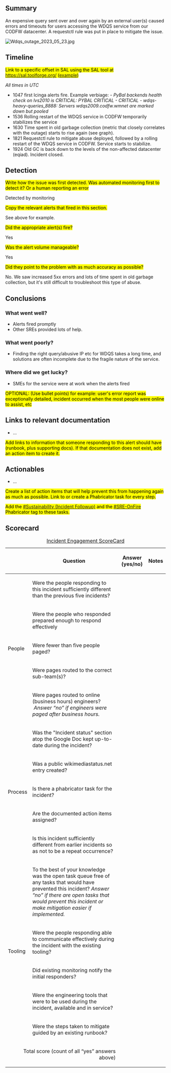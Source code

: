 {{irdoc|status=draft}}

== Summary ==
{{Incident scorecard
| task = T337327
| paged-num = 
| responders-num = 5
| coordinators = Brian King
| start = 2023-05-23 10:48:00
| end = 2023-05-23 19:24:00
| metrics = WDQS SLO
| impact = A subset of users accessing the WDQS service from our CODFW datacenter received errors and timeouts.
}}

An expensive query sent over and over again by an external user(s) caused errors and timeouts for users accessing the WDQS service from our CODFW datacenter. A requestctl rule was put in place to mitigate the issue.

[[File:Wdqs outage 2023 05 23.jpg|thumb]]
{{TOC|align=right}}

==Timeline==


<mark>Link to a specific offset in SAL using the SAL tool at https://sal.toolforge.org/ ([https://sal.toolforge.org/production?q=synchronized&d=2012-01-01 example])</mark>

''All times in UTC''

*1047 first Icinga alerts fire. Example verbiage: - ''PyBal backends health check on lvs2010 is CRITICAL: PYBAL CRITICAL - CRITICAL - wdqs-heavy-queries_8888: Servers wdqs2009.codfw.wmnet are marked down but pooled''
*1536 Rolling restart of the WDQS service in CODFW temporarily stabilizes the service
*1630 Time spent in old garbage collection (metric that closely correlates with the outage) starts to rise again (see graph).
*1821 Requestctl rule to mitigate abuse deployed, followed by a rolling restart of the WDQS service in CODFW.  Service starts to stabilize.
*1924 Old GC is back down to the levels of the non-affected datacenter (eqiad). Incident closed.

==Detection==
<mark>Write how the issue was first detected.  Was automated monitoring first to detect it? Or a human reporting an error</mark>

Detected by monitoring

<mark>Copy the relevant alerts that fired in this section.</mark>

See above for example.

<mark>Did the appropriate alert(s) fire?</mark> 

Yes

<mark>Was the alert volume manageable?</mark> 

Yes

<mark>Did they point to the problem with as much accuracy as possible?</mark>

No. We saw increased 5xx errors and lots of time spent in old garbage collection, but it's still difficult to troubleshoot this type of abuse. 

==Conclusions ==

===What went well?===

* Alerts fired promptly 
* Other SREs provided lots of help.

===What went poorly?===

* Finding the right query/abusive IP etc for WDQS takes a long time, and solutions are often incomplete due to the fragile nature of the service.

===Where did we get lucky?===

* SMEs for the service were at work when the alerts fired

<mark>OPTIONAL: (Use bullet points) for example: user's error report was exceptionally detailed, incident occurred when the most people were online to assist, etc</mark>

==Links to relevant documentation==

* …

<mark>Add links to information that someone responding to this alert should have (runbook, plus supporting docs). If that documentation does not exist, add an action item to create it.</mark>

==Actionables==

* …

<mark>Create a list of action items that will help prevent this from happening again as much as possible. Link to or create a Phabricator task for every step.</mark>

<mark>Add the [[phab:project/view/4758/|#Sustainability (Incident Followup)]] and the [[phab:project/profile/4626/|#SRE-OnFire]]  Phabricator tag to these tasks.</mark>

==Scorecard==


{| class="wikitable"
|+[[Incident Scorecard|Incident Engagement  ScoreCard]]
!
!Question
!Answer
(yes/no)
!Notes
|-
! rowspan="5" |People
|Were the people responding to this incident sufficiently different than the previous five incidents? 
|
|
|-
|Were the people who responded prepared enough to respond effectively
|
|
|-
|Were fewer than five people paged?
|
|
|-
|Were pages routed to the correct sub-team(s)?
|
|
|-
|Were pages routed to online (business hours) engineers?  ''Answer “no” if engineers were paged after business hours.''
|
|
|-
! rowspan="5" |Process
|Was the "Incident status" section atop the Google Doc kept up-to-date during the incident?
|
|
|-
| Was a public wikimediastatus.net entry created? 
|
|
|-
|Is there a phabricator task for the incident?
|
|
|-
|Are the documented action items assigned?
|
|
|-
|Is this incident sufficiently different from earlier incidents so as not to be a repeat occurrence? 
|
|
|-
! rowspan="5" |Tooling
|To the best of your knowledge was the open task queue free of any tasks that would have prevented this incident? ''Answer “no” if there are''
''open tasks that would prevent this incident or make mitigation easier if implemented.''
|
|
|-
| Were the people responding able to communicate effectively during the incident with the existing tooling?
|
|
|-
|Did existing monitoring notify the initial responders?
|
|
|-
|Were the engineering tools that were to be used during the incident, available and in service? 
|
|
|-
|Were the steps taken to mitigate guided by an existing runbook?
|
|
|-
! colspan="2" align="right" |Total score (count of all “yes” answers above)
|
|
|}